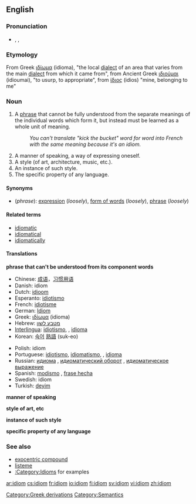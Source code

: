 {{see|Idiom}}
{{wikipedia}}
==English==

===Pronunciation===
*{{AHD|ĭd'ē-əm}}, {{IPA|/ˈɪdɪəm/}}, {{SAMPA|/"IdI@m/}}

===Etymology===
From Greek [[ιδίωμα]] (idioma), "the local [[dialect]] of an area that varies from the main [[dialect]] from which it came from", from Ancient Greek [[ιδιούμαι]] (idioumai), "to usurp, to appropriate", from [[ίδιος]] (idios) "mine, belonging to me"

===Noun===
{{en-noun}}

# A [[phrase]] that cannot be fully understood from the separate meanings of the individual words which form it, but instead must be learned as a whole unit of meaning.
#: ''You can't translate "kick the bucket" word for word into French with the same meaning because it's an idiom.''
# A manner of speaking, a way of expressing oneself.
# A style (of art, architecture, music, etc.).
# An instance of such style.
# The specific property of any language.

====Synonyms====
*(''phrase''): [[expression]] (''loosely''), [[form of words]] (''loosely''), [[phrase]] (''loosely'')

====Related terms====
*[[idiomatic]]
*[[idiomatical]]
*[[idiomatically]]

====Translations====
'''phrase that can't be understood from its component words'''
{{top}}
*Chinese: [[成语]]，[[习惯用语]]
*Danish: idiom
*Dutch: [[idioom]] {{n}}
*Esperanto: [[idiotismo]]
*French: [[idiotisme]] {{m}}<!--these translate "phrase", "expression" rather than "idiom": [[locution]] {{f}}, [[expression#French|expression]] {{f}}-->
*German: [[Idiom]] {{n}}<!--this translates "phrase", "expression" rather than "idiom": [[Redewendung]] {{f}}-->
*Greek: [[ιδίωμα]] (idioma) {{f}}
*Hebrew: [[מטבע לשון]]
*[[Interlingua]]: [[idiotismo]], <!--this translates "phrase", "expression" rather than "idiom": [[expression#Interlingua|expression]]-->, [[idioma]]
*Korean: [[숙어]] [[熟語]] (suk-eo)
{{mid}}
*Polish: idiom
*Portuguese: [[idiotismo]], [[idiomatismo]], <!--this translates "phrase", "expression" rather than "idiom": [[expressão]]-->, [[idioma]]
*Russian: [[идиома]] {{f}}, [[идиоматический оборот]] {{m}}, [[идиоматическое выражение]] {{n}}
*Spanish: [[modismo]] {{m}}, [[frase hecha]] {{f}} <!-- is frase hecha a frase hecha? :) -->
*Swedish: idiom
*Turkish: [[deyim]]
{{bottom}}

'''manner of speaking'''
{{top}}
{{mid}}
{{bottom}}

'''style of art, etc'''
{{top}}
{{mid}}
{{bottom}}

'''instance of such style'''
{{top}}
{{mid}}
{{bottom}}

'''specific property of any language'''
{{top}}
{{mid}}
{{bottom}}

===See also===
*[[exocentric compound]]
*[[listeme]]
*[[:Category:Idioms]] for examples

[[Category:Greek derivations]]
[[Category:Semantics]]

[[ar:idiom]]
[[cs:idiom]]
[[fr:idiom]]
[[io:idiom]]
[[fi:idiom]]
[[sv:idiom]]
[[vi:idiom]]
[[zh:idiom]]